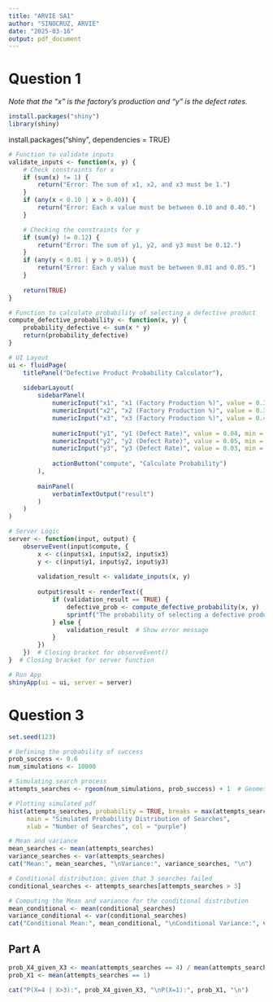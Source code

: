 ---
title: "ARVIE SA1"
author: "SINOCRUZ, ARVIE"
date: "2025-03-16"
output: pdf_document
---

# Question 1

*Note that the "x" is the factory's production and "y" is the defect rates.*

```{r}
install.packages("shiny")
library(shiny)
```
install.packages("shiny", dependencies = TRUE)

```{r}
# Function to validate inputs
validate_inputs <- function(x, y) {
    # Check constraints for x
    if (sum(x) != 1) {
        return("Error: The sum of x1, x2, and x3 must be 1.")
    }
    if (any(x < 0.10 | x > 0.40)) {
        return("Error: Each x value must be between 0.10 and 0.40.")
    }

    # Checking the constraints for y
    if (sum(y) != 0.12) {
        return("Error: The sum of y1, y2, and y3 must be 0.12.")
    }
    if (any(y < 0.01 | y > 0.05)) {
        return("Error: Each y value must be between 0.01 and 0.05.")
    }
    
    return(TRUE)
}

# Function to calculate probability of selecting a defective product
compute_defective_probability <- function(x, y) {
    probability_defective <- sum(x * y)
    return(probability_defective)
}

# UI Layout
ui <- fluidPage(
    titlePanel("Defective Product Probability Calculator"),
    
    sidebarLayout(
        sidebarPanel(
            numericInput("x1", "x1 (Factory Production %)", value = 0.30, min = 0.10, max = 0.40, step = 0.01),
            numericInput("x2", "x2 (Factory Production %)", value = 0.30, min = 0.10, max = 0.40, step = 0.01),
            numericInput("x3", "x3 (Factory Production %)", value = 0.40, min = 0.10, max = 0.40, step = 0.01),
            
            numericInput("y1", "y1 (Defect Rate)", value = 0.04, min = 0.01, max = 0.05, step = 0.01),
            numericInput("y2", "y2 (Defect Rate)", value = 0.05, min = 0.01, max = 0.05, step = 0.01),
            numericInput("y3", "y3 (Defect Rate)", value = 0.03, min = 0.01, max = 0.05, step = 0.01),
            
            actionButton("compute", "Calculate Probability")
        ),
        
        mainPanel(
            verbatimTextOutput("result")
        )
    )
)

# Server Logic
server <- function(input, output) {
    observeEvent(input$compute, {
        x <- c(input$x1, input$x2, input$x3)
        y <- c(input$y1, input$y2, input$y3)
        
        validation_result <- validate_inputs(x, y)
        
        output$result <- renderText({
            if (validation_result == TRUE) {
                defective_prob <- compute_defective_probability(x, y)
                sprintf("The probability of selecting a defective product is: %.4f", defective_prob)
            } else {
                validation_result  # Show error message
            }
        })
    })  # Closing bracket for observeEvent()
}  # Closing bracket for server function
```

```{r}
# Run App
shinyApp(ui = ui, server = server)
```

# Question 3

```{r}
set.seed(123)
```

```{r}
# Defining the probability of success
prob_success <- 0.6  
num_simulations <- 10000  
```

```{r}
# Simulating search process
attempts_searches <- rgeom(num_simulations, prob_success) + 1  # Geometric distribution with X = searches to first success
```


```{r}
# Plotting simulated pdf
hist(attempts_searches, probability = TRUE, breaks = max(attempts_searches), 
     main = "Simulated Probability Distribution of Searches",
     xlab = "Number of Searches", col = "purple")
```


```{r}
# Mean and variance
mean_searches <- mean(attempts_searches)
variance_searches <- var(attempts_searches)
cat("Mean:", mean_searches, "\nVariance:", variance_searches, "\n")
```


```{r}
# Conditional distribution: given that 3 searches failed
conditional_searches <- attempts_searches[attempts_searches > 3]
```


```{r}
# Computing the Mean and variance for the conditional distribution
mean_conditional <- mean(conditional_searches)
variance_conditional <- var(conditional_searches)
cat("Conditional Mean:", mean_conditional, "\nConditional Variance:", variance_conditional, "\n")
```

## Part A
```{r}
prob_X4_given_X3 <- mean(attempts_searches == 4) / mean(attempts_searches > 3)
prob_X1 <- mean(attempts_searches == 1)
```

```{r}
cat("P(X=4 | X>3):", prob_X4_given_X3, "\nP(X=1):", prob_X1, "\n")
```
